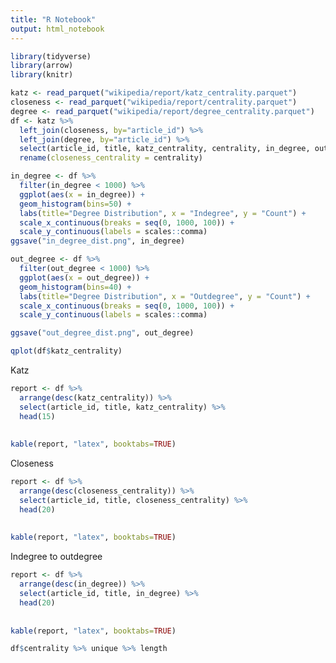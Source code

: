 ```yaml
---
title: "R Notebook"
output: html_notebook
---
```


```r
library(tidyverse)
library(arrow)
library(knitr)

katz <- read_parquet("wikipedia/report/katz_centrality.parquet")
closeness <- read_parquet("wikipedia/report/centrality.parquet")
degree <- read_parquet("wikipedia/report/degree_centrality.parquet")
df <- katz %>% 
  left_join(closeness, by="article_id") %>% 
  left_join(degree, by="article_id") %>%
  select(article_id, title, katz_centrality, centrality, in_degree, out_degree) %>%
  rename(closeness_centrality = centrality)

```


```r
in_degree <- df %>%
  filter(in_degree < 1000) %>%
  ggplot(aes(x = in_degree)) + 
  geom_histogram(bins=50) +
  labs(title="Degree Distribution", x = "Indegree", y = "Count") +
  scale_x_continuous(breaks = seq(0, 1000, 100)) +
  scale_y_continuous(labels = scales::comma)
ggsave("in_degree_dist.png", in_degree)
```

```r
out_degree <- df %>%
  filter(out_degree < 1000) %>%
  ggplot(aes(x = out_degree)) + 
  geom_histogram(bins=40) +
  labs(title="Degree Distribution", x = "Outdegree", y = "Count") +
  scale_x_continuous(breaks = seq(0, 1000, 100)) +
  scale_y_continuous(labels = scales::comma)

ggsave("out_degree_dist.png", out_degree)
```




```r
qplot(df$katz_centrality)
```


Katz
```r
report <- df %>%
  arrange(desc(katz_centrality)) %>%
  select(article_id, title, katz_centrality) %>%
  head(15)
  
  
kable(report, "latex", booktabs=TRUE)
```


Closeness
```r
report <- df %>%
  arrange(desc(closeness_centrality)) %>%
  select(article_id, title, closeness_centrality) %>%
  head(20)
  
  
kable(report, "latex", booktabs=TRUE)
```


Indegree to outdegree
```r
report <- df %>%
  arrange(desc(in_degree)) %>%
  select(article_id, title, in_degree) %>%
  head(20)
  
  
kable(report, "latex", booktabs=TRUE)
```







```r
df$centrality %>% unique %>% length
```

